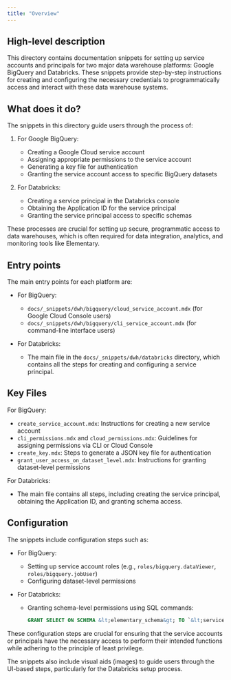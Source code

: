 ```yaml
---
title: "Overview"
---
```


## High-level description
This directory contains documentation snippets for setting up service accounts and principals for two major data warehouse platforms: Google BigQuery and Databricks. These snippets provide step-by-step instructions for creating and configuring the necessary credentials to programmatically access and interact with these data warehouse systems.

## What does it do?
The snippets in this directory guide users through the process of:

1. For Google BigQuery:
   - Creating a Google Cloud service account
   - Assigning appropriate permissions to the service account
   - Generating a key file for authentication
   - Granting the service account access to specific BigQuery datasets

2. For Databricks:
   - Creating a service principal in the Databricks console
   - Obtaining the Application ID for the service principal
   - Granting the service principal access to specific schemas

These processes are crucial for setting up secure, programmatic access to data warehouses, which is often required for data integration, analytics, and monitoring tools like Elementary.

## Entry points
The main entry points for each platform are:

- For BigQuery: 
  - `docs/_snippets/dwh/bigquery/cloud_service_account.mdx` (for Google Cloud Console users)
  - `docs/_snippets/dwh/bigquery/cli_service_account.mdx` (for command-line interface users)

- For Databricks:
  - The main file in the `docs/_snippets/dwh/databricks` directory, which contains all the steps for creating and configuring a service principal.

## Key Files
For BigQuery:
- `create_service_account.mdx`: Instructions for creating a new service account
- `cli_permissions.mdx` and `cloud_permissions.mdx`: Guidelines for assigning permissions via CLI or Cloud Console
- `create_key.mdx`: Steps to generate a JSON key file for authentication
- `grant_user_access_on_dataset_level.mdx`: Instructions for granting dataset-level permissions

For Databricks:
- The main file contains all steps, including creating the service principal, obtaining the Application ID, and granting schema access.

## Configuration
The snippets include configuration steps such as:

- For BigQuery:
  - Setting up service account roles (e.g., `roles/bigquery.dataViewer`, `roles/bigquery.jobUser`)
  - Configuring dataset-level permissions

- For Databricks:
  - Granting schema-level permissions using SQL commands:
    ```sql
    GRANT SELECT ON SCHEMA &lt;elementary_schema&gt; TO `&lt;service_principal_id&gt;`;
    ```

These configuration steps are crucial for ensuring that the service accounts or principals have the necessary access to perform their intended functions while adhering to the principle of least privilege.

The snippets also include visual aids (images) to guide users through the UI-based steps, particularly for the Databricks setup process.